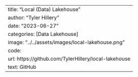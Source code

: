 ---
title: "Local (Data) Lakehouse"
author: "Tyler Hillery"
date: "2023-06-27"
categories: [Data Lakehouse]
image: "../../assets/images/local-lakehouse.png"
code: 
  url: https://github.com/TylerHillery/local-lakehouse
  text: GitHub
---